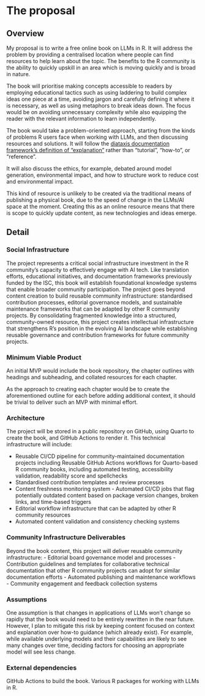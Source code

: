 # The proposal

## Overview

My proposal is to write a free online book on LLMs in R. It will address the problem by providing a centralised location where people can find resources to help learn about the topic. The benefits to the R community is the ability to quickly upskill in an area which is moving quickly and is broad in nature.

The book will prioritise making concepts accessible to readers by employing educational tactics such as using laddering to build complex ideas one piece at a time, avoiding jargon and carefully defining it where it is necessary, as well as using metaphors to break ideas down. The focus would be on avoiding unnecessary complexity while also equipping the reader with the relevant information to learn independently.

The book would take a problem-oriented approach, starting from the kinds of problems R users face when working with LLMs, and then discussing resources and solutions. It will follow the [diataxis documentation framework's definition of "explanation"](https://diataxis.fr/explanation/) rather than "tutorial", "how-to", or "reference".

It will also discuss the ethics, for example, debated around model generation, environmental impact, and how to structure work to reduce cost and environmental impact.

This kind of resource is unlikely to be created via the traditional means of publishing a physical book, due to the speed of change in the LLMs/AI space at the moment.  Creating this as an online resource means that there is scope to quickly update content, as new technologies and ideas emerge.

## Detail

### Social Infrastructure

<!-- TODO: rephrase -->
The project represents a critical social infrastructure investment in the R community's capacity to effectively engage with AI tech.  Like translation efforts, educational initiatives, and documentation frameworks previously funded by the ISC, this book will establish foundational knowledge systems that enable broader community participation. The project goes beyond content creation to build reusable community infrastructure: standardised contribution processes, editorial governance models, and sustainable maintenance frameworks that can be adapted by other R community projects.  By consolidating fragmented knowledge into a structured, community-owned resource, this project creates intellectual infrastructure that strengthens R's position in the evolving AI landscape while establishing reusable governance and
   contribution frameworks for future community projects.


### Minimum Viable Product

An initial MVP would include the book repository, the chapter outlines with headings and subheading, and collated resources for each chapter.

As the approach to creating each chapter would be to create the aforementioned outline for each before adding additional context, it should be trivial to deliver such an MVP with minimal effort.

### Architecture

The project will be stored in a public repository on GitHub, using Quarto to create the book, and GitHub Actions to render it. This technical infrastructure will include:

- Reusable CI/CD pipeline for community-maintained documentation projects including  Reusable GitHub Actions workflows for Quarto-based R community books, including automated testing, accessibility validation, readability score and spellchecks
- Standardised contribution templates and review processes
- Content freshness monitoring system - Automated CI/CD jobs that flag potentially outdated content based on package version changes, broken links, and time-based triggers
- Editorial workflow infrastructure that can be adapted by other R community resources
- Automated content validation and consistency checking systems

### Community Infrastructure Deliverables

Beyond the book content, this project will deliver reusable community infrastructure:
- Editorial board governance model and processes
- Contribution guidelines and templates for collaborative technical documentation that other R community projects can adopt for similar documentation efforts
- Automated publishing and maintenance workflows
- Community engagement and feedback collection systems

### Assumptions

One assumption is that changes in applications of LLMs won't change so rapidly that the book would need to be entirely rewritten in the near future.  However, I plan to mitigate this risk by keeping content focused on context and explanation over how-to guidance (which already exist).  For example, while available underlying models and their capabilities are likely to see many changes over time, deciding factors for choosing an appropriate model will see less change.

### External dependencies

GitHub Actions to build the book.
Various R packages for working with LLMs in R.
